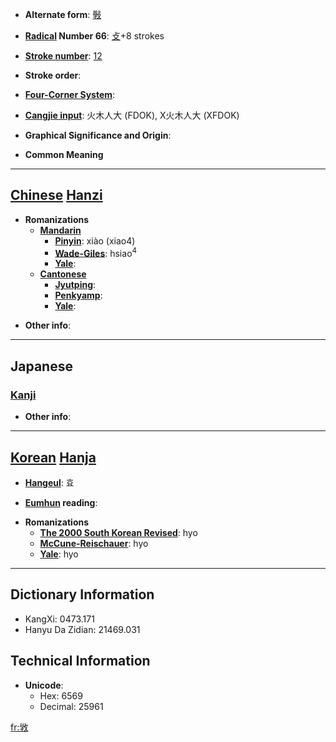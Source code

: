 * '''Alternate form''': [[斅]]

* '''[[Wiktionary:Chinese radical index| Radical]] Number 66''': [[Wiktionary:Chinese radical index 攴|攴]]+8 strokes

* '''[[Wiktionary:Chinese total strokes index|Stroke number]]''': [[Wiktionary:Chinese total strokes index 12|12]]

* '''Stroke order''': 

* '''[[Wiktionary:Chinese four corner index|Four-Corner System]]''': 

* '''[[Wiktionary:Chinese Cangjie index|Cangjie input]]''': 火木人大 (FDOK), X火木人大 (XFDOK)

* '''Graphical Significance and Origin''': 

* '''Common Meaning'''

----

== [[Chinese]] [[Hanzi]] ==

* '''Romanizations'''
** '''[[Mandarin]]'''
*** '''[[Pinyin]]''': xiào (xiao4)
*** '''[[Wade-Giles]]''': hsiao<sup>4</sup>
*** '''[[Yale]]''': 
** '''[[Cantonese]]'''
*** '''[[Jyutping]]''':
*** '''[[Penkyamp]]''': 
*** '''[[Yale]]''': 

* '''Other info''': 

----

==Japanese==
===[[Kanji]]===
{{kanji|on readings=[[こう]] (kō), [[ぎょう]] (gyō), [[かく]] (kaku), [[がく]] (gaku)|kun readings=[[おしえる]] (oshieru)}}

* '''Other info''':  

----

== [[Korean]] [[Hanja]] ==

* '''[[Hangeul]]''': 효

* '''[[Eumhun]] reading''': 

* '''Romanizations'''
** '''[[The 2000 South Korean Revised Romanization|The 2000 South Korean Revised]]''': hyo
** '''[[McCune-Reischauer]]''': hyo
** '''[[Yale]]''': hyo

----

== Dictionary Information ==

* KangXi: 0473.171
* Hanyu Da Zidian: 21469.031

== Technical Information ==

* '''Unicode''':
** Hex: 6569
** Decimal: 25961

[[fr:敩]]